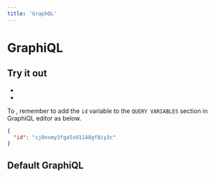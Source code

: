 ```yaml
---
title: 'GraphQL'
---
```



# GraphiQL

## Try it out

- <Link query={queryString} text="All Films" button={false} />
- <Link query={queryStringGetFilm} text="Read a Film" button={false} />

<Note>

To <Link query={queryStringGetFilm} text="Read a Film" button={false} />, remember to add the `id` variable to the `QUERY VARIABLES` section in GraphiQL editor as below.

</Note>

```json
{
  "id": "cj0nxmy3fga5s01148gf8iy3c"
}
```

## Default GraphiQL

<GraphiQLEditor query={queryString} variables={null} />
